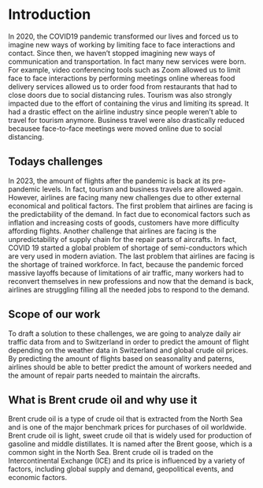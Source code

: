 # Introduction

In 2020, the COVID19 pandemic transformed our lives and forced us to imagine new ways of working by limiting face to face interactions and contact. Since then, we haven't stopped imagining new ways of communication and transportation. In fact many new services were born. For example, video conferencing tools such as Zoom allowed us to limit face to face interactions by performing meetings online whereas food delivery services allowed us to order food from restaurants that had to close doors due to social distancing rules. Tourism was also strongly impacted due to the effort of containing the virus and limiting its spread. It had a drastic effect on the airline industry since people weren't able to travel for tourism anymore. Business travel were also drastically reduced becausee face-to-face meetings were moved online due to social distancing.

## Todays challenges

In 2023, the amount of flights after the pandemic is back at its pre-pandemic levels. In fact, tourism and business travels are allowed again. However, airlines are facing many new challenges due to other external economical and political factors. The first problem that airlines are facing is the predictability of the demand. In fact due to economical factors such as inflation and increasing costs of goods, customers have more difficulty affording flights. Another challenge that airlines are facing is the unpredictability of supply chain for the repair parts of aircrafts. In fact, COVID 19 started a global problem of shortage of semi-conductors which are very used in modern aviation. The last problem that airlines are facing is the shortage of trained workforce. In fact, because the pandemic forced massive layoffs because of limitations of air traffic, many workers had to reconvert themselves in new professions and now that the demand is back, airlines are struggling filling all the needed jobs to respond to the demand.

## Scope of our work

To draft a solution to these challenges, we are going to analyze daily air traffic data from and to Switzerland in order to predict the amount of flight depending on the weather data in Switzerland and global crude oil prices. By predicting the amount of flights based on seasonality and paterns, airlines should be able to better predict the amount of workers needed and the amount of repair parts needed to maintain the aircrafts.


## What is Brent crude oil and why use it

Brent crude oil is a type of crude oil that is extracted from the North Sea and is one of the major benchmark prices for purchases of oil worldwide. Brent crude oil is light, sweet crude oil that is widely used for production of gasoline and middle distillates. It is named after the Brent goose, which is a common sight in the North Sea. Brent crude oil is traded on the Intercontinental Exchange (ICE) and its price is influenced by a variety of factors, including global supply and demand, geopolitical events, and economic factors.